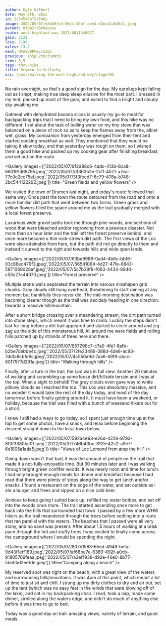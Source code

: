 ```yaml
---
author: Kyle Gilbert
date: May 8th, 2022
id: 2z545Y0bTSzTmOy
image: 2022/05/07/e8dd9fed-56e4-45bf-aee4-d1bc44a5363c.jpeg
parent: OfpW2rt8VHawxvu
route: west-highland-way-2022/8811344977
gain: 2121
loss: 2199
miles: 13.2
next: HtAvU9PFELrIJQ1
previous: 1h5pF2rBc3SmNtq
time: 5,9
tags: thru-hike
title: Drymen to Sallochy
uri: /post/walking-the-west-highland-way/stage/02
---
```


<Stats />

<Route />

No rain overnight, so that's a good sign for the day. My earplugs kept falling
out as I slept, making true deep sleep ellusive for the most part. I dressed in
my tent, packed up most of the gear, and exited to find a bright and cloudy
sky awaiting me.

Oatmeal with dehydrated banana slices is usually my go-to meal for backpacking
trips that I need to bring my own food, and this hike was no different. I set
about the task of boiling water on my tiny stove that was balanced on a piece
of rock so as to keep the flames away from the, albiet wet, grass. My companion
from yesterday emerged from their tent and started cooking breakfast as well.
They mentioned that they would be taking it slow today, and that yesterday was
rough on them, so I wished them a good hike and packed up my cooking gear after
finishing breakfast, and set out on the route.

<Gallery images={['2022/05/07/9f2d98c6-4adc-413b-8ca8-660191d69795.jpeg','2022/05/07/df36352e-2cff-4521-a7ea-77c0e2cc75af.jpeg','2022/05/07/3f3feed7-6c79-478a-b748-2bc544122292.jpeg']} title="Green fields and yellow flowers" />

We visited the town of Drymen last night, and today's route followed that same
way. Once past the town the route detoured from the road and onto a more
familiar dirt path that went between two farms. Green grass and yellow flowers
filled the space around me as the trail gradually merged with a local forest
preserve.

Luxurious wide gravel paths took me through pine woods, and sections of wood
that were bleached and/or regrowing from a previous disaster. Not more than
an hour later and the trail left the forest preserve behind, and once more
became a thin rock-strewn dirt path. The first views of the Loc were also
attainable from here, but the path did not go directly to them and instead it
curved to the right and towards hills and wide open lands.

<Gallery images={['2022/05/07/63be9988-0ad4-4b6c-bb16-03c88ec479f3.jpeg','2022/05/07/56541064-4d27-47fe-8843-5871069d28af.jpeg','2022/05/07/5c7b38f8-f093-4434-9940-c53c27c44070.jpeg']} title="Forest preserve" />

Multiple stone walls separated the terrain into varoius misshapen grid chunks.
Gray clouds still hung overhead, threatening to start raining at any moment but
thankfully they never did. The mid-morning destination was becoming clearer
though as the trail was decidely heading in one direction: towards a massive
hill/mountain.

After a short bridge crossing over a meandering stream, the dirt path turned
into stone steps, which meant it was time to climb. Luckily the steps didn't
last for long before a dirt trail appeared and started to circle around and
zig-zag up the side of this monsterous hill. All around me were fields and
rolling hills patched up by strands of trees here and there.

<Gallery images={['2022/05/07/857298c7-c7a0-4fe1-8afb-b2be7debbe4c.jpeg','2022/05/07/2fe23489-388d-4de8-ac93-7ddfa8cbfe6c.jpeg','2022/05/07/4c550a9d-7aa6-49f9-abcc-8017577d291a.jpeg']} title="Walking through hills" />

Finally, after a turn in the trail, the Loc was in full view. Another 20 minutes
of walking and scrambling up some loose dirt/hillside terrain and I was at the
top. What a sight to behold! The gray clouds even gave way to white pillowy
clouds as I reached the top. This Loc was absolutely massive, and no wonder it
would take the rest of the day today, and most of the day tomorrow, before
finally getting around it. It must have been a weekend, or holiday, because the
trail was filled with a bunch of weekend hikers out for a stroll.

I knew I still had a ways to go today, so I spent just enough time up at the top
to get some photos, have a snack, and relax before beginning the descent straight
down to the local town below.

<Gallery images={['2022/05/07/592a4e93-e26d-4226-9792-8f0f3380bc01.jpeg','2022/05/07/746b43bc-8125-42c2-a9e7-6e1805a1ada5.jpeg']} title="Views of Loc Lomond from atop the hill" />

Going down wasn't that bad, it was the amount of people on the trail that made it
a not-fully-enjoyable time. But 30 minutes later and I was walking through
bright green confifer woods. It was nearly noon and time for lunch. I had only
brought enough meals for dinner and breakfast because I had read that there were
plenty of stops along the way to get lunch and/or snacks. I found a restaurant
on the edge of the water, and sat outside as I ate a burger and frees and sipped
on a nice cold beer.

Anxious to keep going I suited back up, refilled my water bottles, and set off
into the woods once more. The trail started ascending once more to get back into
the hills that surrounded that town. I passed by a few more WHW hikers as the
trail meandered through the trees before settling into a route that ran
parallel with the waters. The beaches that I passed were all very stony, and
no sand was present. After about 1.5 hours of walking at a brisk pace through
the hot and stuffy trees I was excited to finally come across the campground
where I would be spending the night.

<Gallery images={['2022/05/07/807b1583-65ed-4949-befa-9d43f1eff189.jpeg','2022/05/07/af68be7e-6369-492f-a0cb-91805769feaa.jpeg','2022/05/07/a2ef1938-d92e-46e0-8b77-5be05d2ee1de.jpeg']} title="Camping along a beach" />

My reserved spot was right on the beach, with a great view of the waters and
surrounding hills/mountains. It was 4pm at this point, which meant a lot of
time to just sit and chill. I strung up my dirty clothes to dry and air out,
set up the tent (which was no easy feat in the winds that were blowing off of
the lake), and sat in my backpacking chair. I read, took a nap, made some dinner,
strolled along the waters edge, and didn't do much of anything else before it
was time to go to bed.

Today was a good day on trail: amazing views, variety of terrain, and good
meals.

